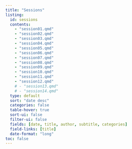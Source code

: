 ```yaml
---
title: "Sessions"
listing:
  id: sessions
  contents:
    - "session01.qmd"
    - "session02.qmd"
    - "session03.qmd"
    - "session04.qmd"
    - "session05.qmd"
    - "session06.qmd"
    - "session07.qmd"
    - "session08.qmd"
    - "session09.qmd"
    - "session10.qmd"
    - "session11.qmd"
    - "session12.qmd"
    # - "session13.qmd"
    # - "session14.qmd"
  type: default
  sort: "date desc"
  categories: false
  table-hover: true
  sort-ui: false
  filter-ui: false
  fields: [date, title, author, subtitle, categories]
  field-links: [title]
  date-format: "long"
toc: false
---
```


::: {#sessions}
:::